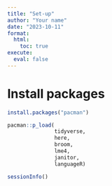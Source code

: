 ```yaml
---
title: "Set-up"
author: "Your name"
date: "2023-10-11"
format: 
  html:
    toc: true
execute:
  eval: false
---
```


# Install packages

```r
install.packages("pacman")

pacman::p_load(
               tidyverse,
               here,
               broom,
               lme4,
               janitor,
               languageR)
```

```r
sessionInfo()
```


